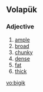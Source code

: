 ==Volapük==

===Adjective===
{{head|vo|adjective}}

# [[ample]]
# [[broad]]
# [[chunky]]
# [[dense]]
# [[fat]]
# [[thick]]

[[vo:bigik]]